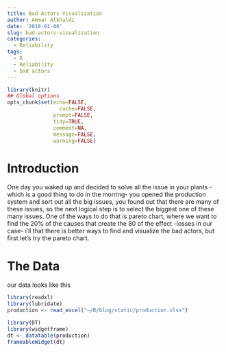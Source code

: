 ```yaml
---
title: Bad Actors Visualization
author: Ammar Alkhaldi
date: '2018-01-06'
slug: bad-actors-visualization
categories:
  - Reliability
tags:
  - R
  - Reliability
  - bad actors
---
```


```r
library(knitr)
## Global options
opts_chunk$set(echo=FALSE,
                 cache=FALSE,
               prompt=FALSE,
               tidy=TRUE,
               comment=NA,
               message=FALSE,
               warning=FALSE)
```

# Introduction

One day you waked up and decided to solve all the issue in your plants -which is a good thing to do in the morring- you opened the production system and sort out all the big issues, you found out that there are many of these issues, so the next logical step is to select the biggest one of these many issues. One of the ways to do that is pareto chart, where we want to find the 20% of the causes that create the 80 of the effect -losses in our case- i'll that there is better ways to find and visualize the bad actors, but first let's try the pareto chart. 

# The Data
our data looks like this 

```r
library(readxl)
library(lubridate)
production <- read_excel("~/R/blog/static/production.xlsx")

```


```r
library(DT)
library(widgetframe)
dt <- datatable(production)
frameableWidget(dt)
```




